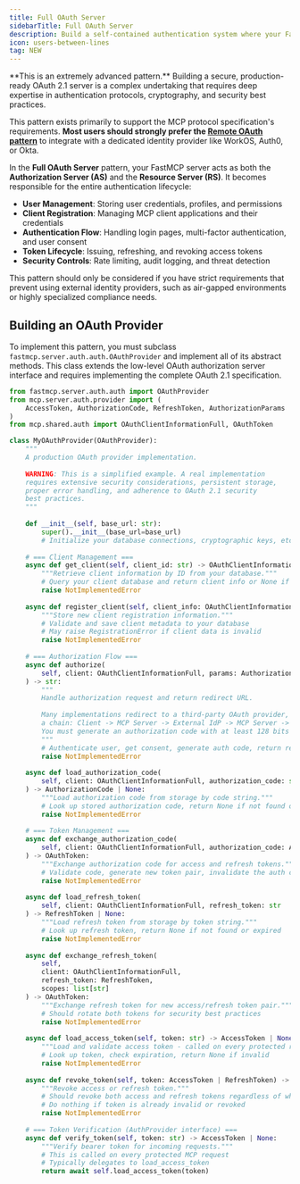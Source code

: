 ```yaml
---
title: Full OAuth Server
sidebarTitle: Full OAuth Server
description: Build a self-contained authentication system where your FastMCP server manages users, issues tokens, and validates them.
icon: users-between-lines
tag: NEW
---
```



<VersionBadge version="2.11.0" />

<Warning>
**This is an extremely advanced pattern.** Building a secure, production-ready OAuth 2.1 server is a complex undertaking that requires deep expertise in authentication protocols, cryptography, and security best practices.

This pattern exists primarily to support the MCP protocol specification's requirements. **Most users should strongly prefer the [Remote OAuth pattern](/servers/auth/remote-oauth)** to integrate with a dedicated identity provider like WorkOS, Auth0, or Okta.
</Warning>

In the **Full OAuth Server** pattern, your FastMCP server acts as both the **Authorization Server (AS)** and the **Resource Server (RS)**. It becomes responsible for the entire authentication lifecycle:

- **User Management**: Storing user credentials, profiles, and permissions
- **Client Registration**: Managing MCP client applications and their credentials  
- **Authentication Flow**: Handling login pages, multi-factor authentication, and user consent
- **Token Lifecycle**: Issuing, refreshing, and revoking access tokens
- **Security Controls**: Rate limiting, audit logging, and threat detection

This pattern should only be considered if you have strict requirements that prevent using external identity providers, such as air-gapped environments or highly specialized compliance needs.

## Building an OAuth Provider

To implement this pattern, you must subclass `fastmcp.server.auth.auth.OAuthProvider` and implement all of its abstract methods. This class extends the low-level OAuth authorization server interface and requires implementing the complete OAuth 2.1 specification.

```python
from fastmcp.server.auth.auth import OAuthProvider
from mcp.server.auth.provider import (
    AccessToken, AuthorizationCode, RefreshToken, AuthorizationParams
)
from mcp.shared.auth import OAuthClientInformationFull, OAuthToken

class MyOAuthProvider(OAuthProvider):
    """
    A production OAuth provider implementation.
    
    WARNING: This is a simplified example. A real implementation
    requires extensive security considerations, persistent storage,
    proper error handling, and adherence to OAuth 2.1 security
    best practices.
    """
    
    def __init__(self, base_url: str):
        super().__init__(base_url=base_url)
        # Initialize your database connections, cryptographic keys, etc.
    
    # === Client Management ===
    async def get_client(self, client_id: str) -> OAuthClientInformationFull | None:
        """Retrieve client information by ID from your database."""
        # Query your client database and return client info or None if not found
        raise NotImplementedError
    
    async def register_client(self, client_info: OAuthClientInformationFull) -> None:
        """Store new client registration information."""
        # Validate and save client metadata to your database
        # May raise RegistrationError if client data is invalid
        raise NotImplementedError
    
    # === Authorization Flow ===
    async def authorize(
        self, client: OAuthClientInformationFull, params: AuthorizationParams
    ) -> str:
        """
        Handle authorization request and return redirect URL.
        
        Many implementations redirect to a third-party OAuth provider, creating
        a chain: Client -> MCP Server -> External IdP -> MCP Server -> Client.
        You must generate an authorization code with at least 128 bits of entropy.
        """
        # Authenticate user, get consent, generate auth code, return redirect URL
        raise NotImplementedError
    
    async def load_authorization_code(
        self, client: OAuthClientInformationFull, authorization_code: str
    ) -> AuthorizationCode | None:
        """Load authorization code from storage by code string."""
        # Look up stored authorization code, return None if not found or expired
        raise NotImplementedError
    
    # === Token Management ===
    async def exchange_authorization_code(
        self, client: OAuthClientInformationFull, authorization_code: AuthorizationCode
    ) -> OAuthToken:
        """Exchange authorization code for access and refresh tokens."""
        # Validate code, generate new token pair, invalidate the auth code
        raise NotImplementedError
    
    async def load_refresh_token(
        self, client: OAuthClientInformationFull, refresh_token: str
    ) -> RefreshToken | None:
        """Load refresh token from storage by token string."""
        # Look up refresh token, return None if not found or expired
        raise NotImplementedError
    
    async def exchange_refresh_token(
        self, 
        client: OAuthClientInformationFull, 
        refresh_token: RefreshToken,
        scopes: list[str]
    ) -> OAuthToken:
        """Exchange refresh token for new access/refresh token pair."""
        # Should rotate both tokens for security best practices
        raise NotImplementedError
    
    async def load_access_token(self, token: str) -> AccessToken | None:
        """Load and validate access token - called on every protected request."""
        # Look up token, check expiration, return None if invalid
        raise NotImplementedError
    
    async def revoke_token(self, token: AccessToken | RefreshToken) -> None:
        """Revoke access or refresh token."""
        # Should revoke both access and refresh tokens regardless of which is provided
        # Do nothing if token is already invalid or revoked
        raise NotImplementedError
    
    # === Token Verification (AuthProvider interface) ===
    async def verify_token(self, token: str) -> AccessToken | None:
        """Verify bearer token for incoming requests."""
        # This is called on every protected MCP request
        # Typically delegates to load_access_token
        return await self.load_access_token(token)
```
